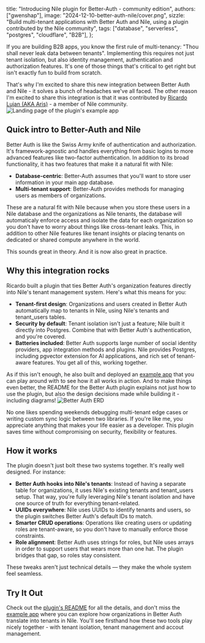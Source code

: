   title: "Introducing Nile plugin for Better-Auth - community edition",
  authors: ["gwenshap"],
  image: "2024-12-10-better-auth-nile/cover.png",
  sizzle:
    "Build multi-tenant applications with Better Auth and Nile, using a plugin contributed by the Nile community",
  tags: ["database", "serverless", "postgres", "cloudflare", "B2B"],
};

If you are building B2B apps, you know the first rule of multi-tenancy: "Thou shall never leak data between tenants". Implementing this requires not just tenant isolation, but also identity management, authentication and authorization features. It's one of those things that's critical to get right but isn't exactly fun to build from scratch.

That's why I'm excited to share this new integration between Better Auth and Nile - it solves a bunch of headaches we've all faced. The other reason I'm excited to share this integration is that it was contributed by [Ricardo Lujan (AKA Aris)](https://bento.me/ricardolujan) - a member of Nile community. ![Landing page of the plugin's example app](/blog/2024-12-10-better-auth-nile/BetterAuthLanding.png)

## Quick intro to Better-Auth and Nile

Better Auth is like the Swiss Army knife of authentication and authorization. It's framework-agnostic and handles everything from basic logins to more advanced features like two-factor authentication. In addition to its broad functionality, it has two features that make it a natural fit with Nile:

- **Database-centric**: Better-Auth assumes that you'll want to store user information in your main app database.
- **Multi-tenant support**: Better-Auth provides methods for managing users as members of organizations.

These are a natural fit with Nile because when you store these users in a Nile database and the organizations as Nile tenants, the database will automaticaly enforce access and isolate the data for each organization so you don't have to worry about things like cross-tenant leaks. This, in addition to other Nile features like tenant insights or placing tenants on dedicated or shared compute anywhere in the world.

This sounds great in theory. And it is now also great in practice.

## Why this integration rocks

Ricardo built a plugin that ties Better Auth's organization features directly into Nile's tenant management system. Here's what this means for you:

- **Tenant-first design**: Organizations and users created in Better Auth automatically map to tenants in Nile, using Nile's tenants and tenant_users tables.
- **Security by default**: Tenant isolation isn't just a feature; Nile built it directly into Postgres. Combine that with Better Auth's authentication, and you're covered.
- **Batteries included**: Better Auth supports large number of social identity providers, app integration methods and plugins. Nile provides Postgres, including pgvector extension for AI applications, and rich set of tenant-aware features. You get all of this, working together.

As if this isn't enough, he also built and deployed an [example app](https://better-auth-nile.vercel.app/) that you can play around with to see how it all works in action. And to make things even better, the README for the Better Auth plugin explains not just how to use the plugin, but also the design decisions made while building it - including diagrams! ![Better Auth ERD](/images/better-auth.png)

No one likes spending weekends debugging multi-tenant edge cases or writing custom sync logic between two libraries. If you're like me, you appreciate anything that makes your life easier as a developer. This plugin saves time without compromising on security, flexibility or features.

## How it works

The plugin doesn't just bolt these two systems together. It's really well designed. For instance:

- **Better Auth hooks into Nile's tenants**: Instead of having a separate table for organizations, it uses Nile's existing tenants and tenant_users setup. That way, you're fully leveraging Nile's tenant isolation and have one source of truth for everything tenant-related.
- **UUIDs everywhere**: Nile uses UUIDs to identify tenants and users, so the plugin switches Better Auth's default IDs to match.
- **Smarter CRUD operations**: Operations like creating users or updating roles are tenant-aware, so you don't have to manually enforce those constraints.
- **Role alignment**: Better Auth uses strings for roles, but Nile uses arrays in order to support users that wears more than one hat. The plugin bridges that gap, so roles stay consistent.

These tweaks aren't just technical details — they make the whole system feel seamless.

## Try It Out

Check out the [plugin's README](https://github.com/aris-2/better-auth-nile) for all the details, and don't miss the [example app](https://better-auth-nile.vercel.app/) where you can explore how organizations in Better Auth translate into tenants in Nile. You'll see firsthand how these two tools play nicely together - with tenant isolation, tenant management and accout management.
